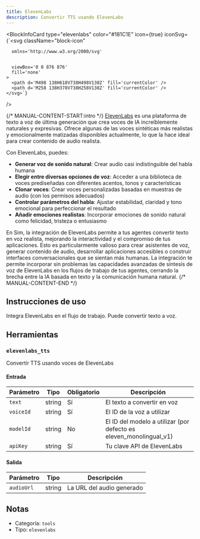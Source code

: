 ```yaml
---
title: ElevenLabs
description: Convertir TTS usando ElevenLabs
---
```



<BlockInfoCard 
  type="elevenlabs"
  color="#181C1E"
  icon={true}
  iconSvg={`<svg className="block-icon"
      
      xmlns='http://www.w3.org/2000/svg'
      
      
      viewBox='0 0 876 876'
      fill='none'
    >
      <path d='M498 138H618V738H498V138Z' fill='currentColor' />
      <path d='M258 138H378V738H258V138Z' fill='currentColor' />
    </svg>`}
/>

{/* MANUAL-CONTENT-START:intro */}
[ElevenLabs](https://elevenlabs.io/) es una plataforma de texto a voz de última generación que crea voces de IA increíblemente naturales y expresivas. Ofrece algunas de las voces sintéticas más realistas y emocionalmente matizadas disponibles actualmente, lo que la hace ideal para crear contenido de audio realista.

Con ElevenLabs, puedes:

- **Generar voz de sonido natural**: Crear audio casi indistinguible del habla humana
- **Elegir entre diversas opciones de voz**: Acceder a una biblioteca de voces prediseñadas con diferentes acentos, tonos y características
- **Clonar voces**: Crear voces personalizadas basadas en muestras de audio (con los permisos adecuados)
- **Controlar parámetros del habla**: Ajustar estabilidad, claridad y tono emocional para perfeccionar el resultado
- **Añadir emociones realistas**: Incorporar emociones de sonido natural como felicidad, tristeza o entusiasmo

En Sim, la integración de ElevenLabs permite a tus agentes convertir texto en voz realista, mejorando la interactividad y el compromiso de tus aplicaciones. Esto es particularmente valioso para crear asistentes de voz, generar contenido de audio, desarrollar aplicaciones accesibles o construir interfaces conversacionales que se sientan más humanas. La integración te permite incorporar sin problemas las capacidades avanzadas de síntesis de voz de ElevenLabs en los flujos de trabajo de tus agentes, cerrando la brecha entre la IA basada en texto y la comunicación humana natural.
{/* MANUAL-CONTENT-END */}

## Instrucciones de uso

Integra ElevenLabs en el flujo de trabajo. Puede convertir texto a voz.

## Herramientas

### `elevenlabs_tts`

Convertir TTS usando voces de ElevenLabs

#### Entrada

| Parámetro | Tipo | Obligatorio | Descripción |
| --------- | ---- | ----------- | ----------- |
| `text` | string | Sí | El texto a convertir en voz |
| `voiceId` | string | Sí | El ID de la voz a utilizar |
| `modelId` | string | No | El ID del modelo a utilizar \(por defecto es eleven_monolingual_v1\) |
| `apiKey` | string | Sí | Tu clave API de ElevenLabs |

#### Salida

| Parámetro | Tipo | Descripción |
| --------- | ---- | ----------- |
| `audioUrl` | string | La URL del audio generado |

## Notas

- Categoría: `tools`
- Tipo: `elevenlabs`
